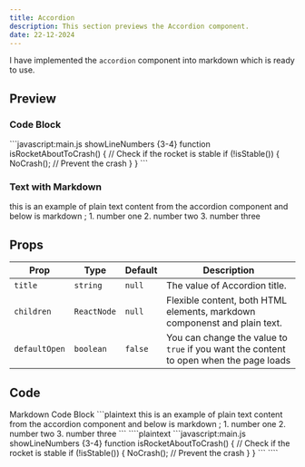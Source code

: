 ```yaml
---
title: Accordion
description: This section previews the Accordion component.
date: 22-12-2024
---
```


I have implemented the `accordion` component into markdown which is ready to use.

## Preview

### Code Block

<Accordion title="Code Block" defaultOpen={true}>
    ```javascript:main.js showLineNumbers {3-4}
    function isRocketAboutToCrash() {
        // Check if the rocket is stable
        if (!isStable()) {
            NoCrash(); // Prevent the crash
        }
    }
    ```
</Accordion>

### Text with Markdown

<Accordion title="Markdown">
    this is an example of plain text content from the accordion component and below is markdown ;
    1. number one
    2. number two
    3. number three
</Accordion>

## Props

| Prop          | Type      | Default        | Description                                                                            |
| ------------- | --------- | -------------- | -------------------------------------------------------------------------------------- |
| `title`       | `string`  | `null`         | The value of Accordion title.                                                          |
| `children`     | `ReactNode`  | `null`         | Flexible content, both HTML elements, markdown componenst and plain text.                                   |
| `defaultOpen` | `boolean` | `false`        | You can change the value to `true` if you want the content to open when the page loads |

## Code

<Tabs defaultValue="markdown" className="pt-5 pb-1">
  <TabsList>
    <TabsTrigger value="markdown">Markdown</TabsTrigger>
    <TabsTrigger value="codeblock">Code Block</TabsTrigger>
  </TabsList>
  <TabsContent value="markdown">
    ```plaintext
    <Accordion title="Markdown">
        this is an example of plain text content from the accordion component and below is markdown ;
        1. number one
        2. number two
        3. number three
    </Accordion>
    ```
  </TabsContent>
  <TabsContent value="codeblock">
    ````plaintext
    <Accordion title="Code Block" defaultOpen={true}>
        ```javascript:main.js showLineNumbers {3-4}
        function isRocketAboutToCrash() {
            // Check if the rocket is stable
            if (!isStable()) {
                NoCrash(); // Prevent the crash
            }
        }
        ```
    </Accordion>
    ````
  </TabsContent>
</Tabs>
